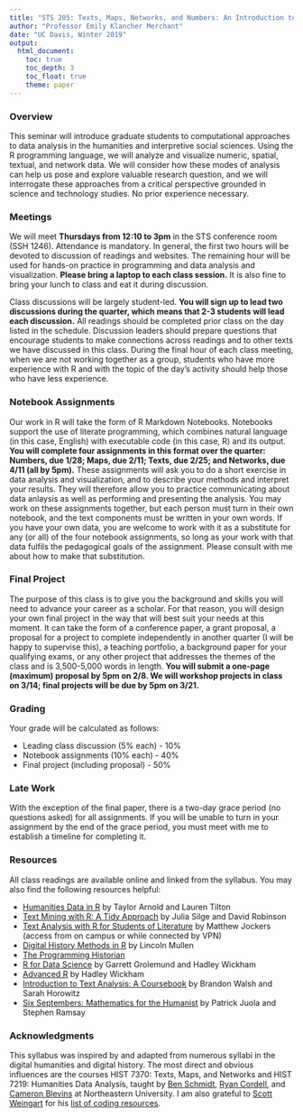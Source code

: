 ```yaml
---
title: "STS 205: Texts, Maps, Networks, and Numbers: An Introduction to Computational Approaches in the Humanities and Social Sciences"
author: "Professor Emily Klancher Merchant"
date: "UC Davis, Winter 2019"
output: 
  html_document:
    toc: true    
    toc_depth: 3
    toc_float: true
    theme: paper
---
```

### Overview
This seminar will introduce graduate students to computational approaches to data analysis in the humanities and interpretive social sciences. Using the R programming language, we will analyze and visualize numeric, spatial, textual, and network data. We will consider how these modes of analysis can help us pose and explore valuable research question, and we will interrogate these approaches from a critical perspective grounded in science and technology studies. No prior experience necessary.

### Meetings
We will meet **Thursdays from 12:10 to 3pm** in the STS conference room (SSH 1246). Attendance is mandatory. In general, the first two hours will be devoted to discussion of readings and websites. The remaining hour will be used for hands-on practice in programming and data analysis and visualization. **Please bring a laptop to each class session.** It is also fine to bring your lunch to class and eat it during discussion.

Class discussions will be largely student-led. **You will sign up to lead two discussions during the quarter, which means that 2-3 students will lead each discussion.** All readings should be completed prior class on the day listed in the schedule. Discussion leaders should prepare questions that encourage students to make connections across readings and to other texts we have discussed in this class. During the final hour of each class meeting, when we are not working together as a group, students who have more experience with R and with the topic of the day's activity should help those who have less experience.

### Notebook Assignments
Our work in R will take the form of R Markdown Notebooks. Notebooks support the use of literate programming, which combines natural language (in this case, English) with executable code (in this case, R) and its output. **You will complete four assignments in this format over the quarter: Numbers, due 1/28; Maps, due 2/11; Texts, due 2/25; and Networks, due 4/11 (all by 5pm).** These assignments will ask you to do a short exercise in data analysis and visualization, and to describe your methods and interpret your results. They will therefore allow you to practice communicating about data anlaysis as well as performing and presenting the analysis. You may work on these assignments together, but each person must turn in their own notebook, and the text components must be written in your own words. If you have your own data, you are welcome to work with it as a substitute for any (or all) of the four notebook assignments, so long as your work with that data fulfils the pedagogical goals of the assignment. Please consult with me about how to make that substitution.

### Final Project
The purpose of this class is to give you the background and skills you will need to advance your career as a scholar. For that reason, you will design your own final project in the way that will best suit your needs at this moment. It can take the form of a conference paper, a grant proposal, a proposal for a project to complete independently in another quarter (I will be happy to supervise this), a teaching portfolio, a background paper for your qualifying exams, or any other project that addresses the themes of the class and is 3,500-5,000 words in length. **You will submit a one-page (maximum) proposal by 5pm on 2/8. We will workshop projects in class on 3/14; final projects will be due by 5pm on 3/21.**

### Grading
Your grade will be calculated as follows:  

- Leading class discussion (5% each) - 10%  
- Notebook assignments (10% each) - 40%  
- Final project (including proposal) - 50%  

### Late Work
With the exception of the final paper, there is a two-day grace period (no questions asked) for all assignments. If you will be unable to turn in your assignment by the end of the grace period, you must meet with me to establish a timeline for completing it.

### Resources
All class readings are available online and linked from the syllabus. You may also find the following resources helpful:

- [Humanities Data in R](https://link.springer.com/book/10.1007%2F978-3-319-20702-5) by Taylor Arnold and Lauren Tilton  
- [Text Mining with R: A Tidy Approach](https://www.tidytextmining.com/) by Julia Silge and David Robinson  
- [Text Analysis with R for Students of Literature](https://link.springer.com/book/10.1007%2F978-3-319-03164-4) by Matthew Jockers (access from on campus or while connected by VPN)  
- [Digital History Methods in R](https://lincolnmullen.com/projects/dh-r2/) by Lincoln Mullen  
- [The Programming Historian](https://programminghistorian.org/)  
- [R for Data Science](https://r4ds.had.co.nz/) by Garrett Grolemund and Hadley Wickham  
- [Advanced R](http://adv-r.had.co.nz/) by Hadley Wickham 
- [Introduction to Text Analysis: A Coursebook](http://walshbr.com/textanalysiscoursebook/) by Brandon Walsh and Sarah Horowitz  
- [Six Septembers: Mathematics for the Humanist](http://digitalcommons.unl.edu/zeabook/55/) by Patrick Juola and Stephen Ramsay  

### Acknowledgments
This syllabus was inspired by and adapted from numerous syllabi in the digital humanities and digital history. The most direct and obvious influences are the courses HIST 7370: Texts, Maps, and Networks and HIST 7219: Humanities Data Analysis, taught by [Ben Schmidt](benschmidt.org), [Ryan Cordell](ryancordell.org), and [Cameron Blevins](cameronblevins.org) at Northeastern University. I am also grateful to [Scott Weingart](http://scottbot.net/) for his [list of coding resources](http://scottbot.net/teaching-yourself-to-code-in-dh/).

